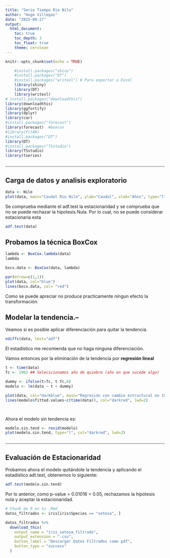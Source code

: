 ---
title: "Serie Tiempo Rio Nilo"
author: "Hugo Villegas"
date: "2025-09-27"
output: 
  html_document:
    toc: true
    toc_depth: 3
    toc_float: true
    theme: cerulean
---

```{r setup, include=FALSE}
knitr::opts_chunk$set(echo = TRUE)
```


```{r, message=FALSE, warning=FALSE, echo=FALSE}
    #install.packages("shiny")
    #install.packages("DT")
    #install.packages("writexl") # Para exportar a Excel
    library(shiny)
    library(DT)
    library(writexl)
# install.packages("downloadthis")
library(downloadthis)
library(ggfortify)
library(dplyr)
library(car)
#install.packages("forecast")
library(forecast)  #boxcox
#library(FitAR)
#install.packages("DT")
library(DT)
#install.packages("TSstudio")
library(TSstudio)
library(tseries)
```


<div style="
    border-top: 3px solid #bbb; 
    box-shadow: 0 4px 6px -4px #444; 
    margin: 25px 0;
"></div>


## Carga de datos y analisis exploratorio


```{r}
data <- Nile
plot(data, main="Caudal Rio Nilo", ylab="Caudal", xlab="Años", type="l", lwd=2)
```
Se comprueba mediante el adf.test la estacionaridad y se comprueba que no se puede rechazar la hipotesis Nula. Por lo cual, no se puede considerar estacionaria esta 


```{r}
adf.test(data)
```


## Probamos la técnica BoxCox



```{r}
lambda <- BoxCox.lambda(data)
lambda

bxcx.data <- BoxCox(data, lambda)
```
```{r}
par(mfrow=c(1,1))
plot(data, col="blue")
lines(bxcx.data, col= "red")
```

Como se puede apreciar no produce practicamente ningun efecto la transformación. 


## Modelar la tendencia.--

Veamos si es posible aplicar diferenciación para quitar la tendencia.

```{r}
ndiffs(data, test="adf")
```
El estadístico me recomienda que no haga ninguna diferenciación.

Vamos entonces por la eliminación de la tendencia por **regresión lineal**

```{r}
t <- time(data)
Tc <- 1902 ## Selecicionamos año de quiebre (año en que sucede algo)

dummy <- ifelse(t>Tc, t-Tc,0)
modelo <- lm(data ~ t + dummy)

plot(data, col="darkblue", main="Regresión con cambio estructural en 1902", lwd=2)
lines(modelo$fitted.values~c(time(data)), col="darkred", lwd=2)




```

Ahora el modelo sin tendencia es:

```{r}
modelo.sin.tend <- resid(modelo)
plot(modelo.sin.tend, type="l", col="darkred", lwd=2)
```


<div style="
    border-top: 3px solid #bbb; 
    box-shadow: 0 4px 6px -4px #444; 
    margin: 25px 0;
"></div>

## Evaluación de Estacionaridad

Probamos ahora el modelo quitándole la tendencia y aplicando el estadístico adt.test, obtenemos lo siguiente:

```{r}
adf.test(modelo.sin.tend)
```
Por lo anterior, como p-value = 0.01016 < 0.05, rechazamos la hipótesis nula y aceptar la estacionaridad.



```{r, include=FALSE}

# Chunk de R en tu .Rmd
datos_filtrados <- iris[iris$Species == "setosa", ]

datos_filtrados %>%
  download_this(
    output_name = "iris_setosa_filtrado",
    output_extension = ".csv",
    button_label = "Descargar Datos Filtrados como pdf",
    button_type = "success"
  )
```




